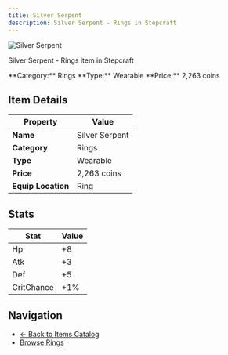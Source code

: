 ```yaml
---
title: Silver Serpent
description: Silver Serpent - Rings in Stepcraft
---
```


<div className="flex items-start gap-6 mb-8">
  <div className="flex-shrink-0">
    <img src="/assets/resources/trinketry/rings/silver_serpent.png" alt="Silver Serpent" className="w-24 h-24 border rounded-lg" />
  </div>
  <div className="flex-1">
    <div className="space-y-2">
      <p className="text-lg text-muted-foreground">Silver Serpent - Rings item in Stepcraft</p>
      <div className="flex flex-wrap gap-4 text-sm">
        <span className="px-2 py-1 bg-blue-100 dark:bg-blue-900 rounded-md">
          **Category:** Rings
        </span>
        <span className="px-2 py-1 bg-green-100 dark:bg-green-900 rounded-md">
          **Type:** Wearable
        </span>
        <span className="px-2 py-1 bg-yellow-100 dark:bg-yellow-900 rounded-md">
          **Price:** 2,263 coins
        </span>
      </div>
    </div>
  </div>
</div>

## Item Details

| Property | Value |
|----------|-------|
| **Name** | Silver Serpent |
| **Category** | Rings |
| **Type** | Wearable |
| **Price** | 2,263 coins |
| **Equip Location** | Ring |



## Stats

| Stat | Value |
|------|-------|
| Hp | +8 |
| Atk | +3 |
| Def | +5 |
| CritChance | +1% |


## Navigation

- [← Back to Items Catalog](/docs/items)
- [Browse Rings](/docs/items#rings)
